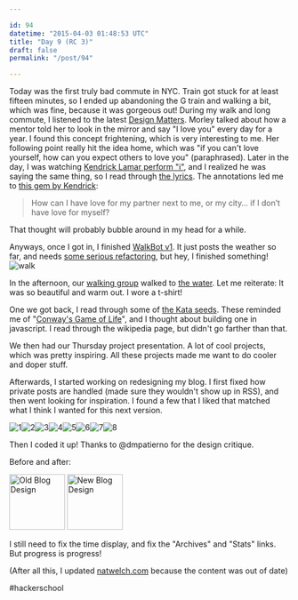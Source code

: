 ```yaml
---

id: 94
datetime: "2015-04-03 01:48:53 UTC"
title: "Day 9 (RC 3)"
draft: false
permalink: "/post/94"

---
```


Today was the first truly bad commute in NYC. Train got stuck for at least fifteen minutes, so I ended up abandoning the G train and walking a bit, which was fine, because it was gorgeous out\! During my walk and long commute, I listened to the latest [Design Matters](http://designobserver.com/feature/morley/38833/). Morley talked about how a mentor told her to look in the mirror and say "I love you" every day for a year. I found this concept frightening, which is very interesting to me. Her following point really hit the idea home, which was "if you can't love yourself, how can you expect others to love you" \(paraphrased\). Later in the day, I was watching [Kendrick Lamar perform "i"](https://www.youtube.com/watch?v=sop2V_MREEI), and I realized he was saying the same thing, so I read through [the lyrics](http://genius.com/Kendrick-lamar-i-lyrics). The annotations led me to [this gem by Kendrick](http://genius.com/2339642):

> How can I have love for my partner next to me, or my city… if I don’t have love for myself?

 That thought will probably bubble around in my head for a while.

Anyways, once I got in, I finished [WalkBot v1](https://github.com/icco/zulip-walkbot). It just posts the weather so far, and needs [some serious refactoring](https://github.com/icco/zulip-walkbot/pull/1), but hey, I finished something\!
![walk](https://s3.amazonaws.com/f.cl.ly/items/1b3h3i3G1o08373N1L11/Screen%Shot%-04-02%at%.34%png)

In the afternoon, our [walking group](https://www.flickr.com/photos/icco/16392050104/) walked to [the water](https://www.flickr.com/photos/icco/16392049844/). Let me reiterate: It was so beautiful and warm out. I wore a t\-shirt\!

 One we got back, I read through some of [the Kata seeds](https://github.com/kata-seeds). These reminded me of "[Conway's Game of Life](https://en.wikipedia.org/wiki/Conway%27s_Game_of_Life)", and I thought about building one in javascript. I read through the wikipedia page, but didn't go farther than that.

 We then had our Thursday project presentation. A lot of cool projects, which was pretty inspiring. All these projects made me want to do cooler and doper stuff.

Afterwards, I started working on redesigning my blog. I first fixed how private posts are handled \(made sure they wouldn't show up in RSS\), and then went looking for inspiration. I found a few that I liked that matched what I think I wanted for this next version.

![1](https://s3.amazonaws.com/f.cl.ly/items/2s3Y3z3U3Q1N2c082j3T/Screen%!S%28MISSING)![2](https://s3.amazonaws.com/f.cl.ly/items/1k1z2n3z1r1X3l0T1X2V/Screen%!S%28MISSING)![3](https://s3.amazonaws.com/f.cl.ly/items/4401313o0O3w1U1j3J0G/Screen%!S%28MISSING)![4](https://s3.amazonaws.com/f.cl.ly/items/2G133v0n1J003R1c280X/Screen%!S%28MISSING)![5](https://s3.amazonaws.com/f.cl.ly/items/1G2k0I3l2u031d1I2x2C/Screen%!S%28MISSING)![6](https://s3.amazonaws.com/f.cl.ly/items/3K2Y1043161W453H0f2E/Screen%!S%28MISSING)![7](https://s3.amazonaws.com/f.cl.ly/items/0c0o0k0Z0l1X1G0F1G3N/Screen%!S%28MISSING)![8](https://s3.amazonaws.com/f.cl.ly/items/271Y1e0q3T071P0I1N3j/Screen%!S%28MISSING)

Then I coded it up\! Thanks to @dmpatierno for the design critique.

Before and after:

<a href="https://www.flickr.com/photos/icco/16392844844/sizes/o/" title="Old Blog Design by Nat Welch, on Flickr"><img src="https://farm8.staticflickr.com/7595/16392844844\_b6432d4efb\_s.jpg" width="100" height="100" alt="Old Blog Design"></img></a> <a href="https://www.flickr.com/photos/icco/16807854087/sizes/o/" title="New Blog Design by Nat Welch, on Flickr"><img src="https://farm8.staticflickr.com/7634/16807854087\_28705424f8\_s.jpg" width="100" height="100" alt="New Blog Design"></img></a>

I still need to fix the time display, and fix the "Archives" and "Stats" links. But progress is progress\!

\(After all this, I updated [natwelch\.com](http://natwelch.com) because the content was out of date\)

#hackerschool
